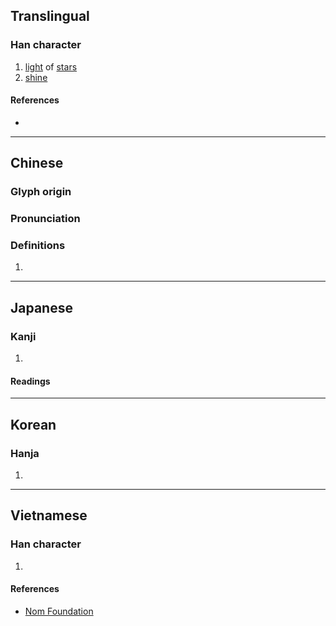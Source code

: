 {{also|晰}}
{{character info}}
==Translingual==

===Han character===
{{Han char|rn=72|rad=日|as=07|sn=11|four=52602|canj=QLA|ids=⿱折日}}

# [[light]] of [[star]]s
# [[shine]]

====References====
* {{Han ref|kx=0496.030|dkj=13953|dj=0862.080|hdz=21510.080|uh=6662|ud=26210|bh=D5AE|bd=54702}}

----

==Chinese==
{{zh-forms}}

===Glyph origin===
{{Han etym}}

===Pronunciation===
{{zh-pron
|m=zhé
|c=sik1,zai3
|mc=y
|oc=y
|cat=
}}

===Definitions===
{{zh-hanzi}}

# {{rfdef|zh}}

----

==Japanese==

===Kanji===
{{ja-kanji|grade=|rs=日07}}

# {{rfdef|ja|sort=日07}}

====Readings====
{{ja-readings
|goon=さい, せち
|kanon=せい, せつ
|kun=あき-らか}}

----

==Korean==

===Hanja===
{{ko-hanja|hangeul=[[절]], [[제]]|eumhun=}}

# {{rfdef|ko|sort=日07}}

----

==Vietnamese==

===Han character===
{{vi-hantu|rs=日07|triết}}

# {{rfdef|vi|sort=日07}}

====References====
* [http://nomfoundation.org/common/nom_details.php?codepoint=6662 Nom Foundation]